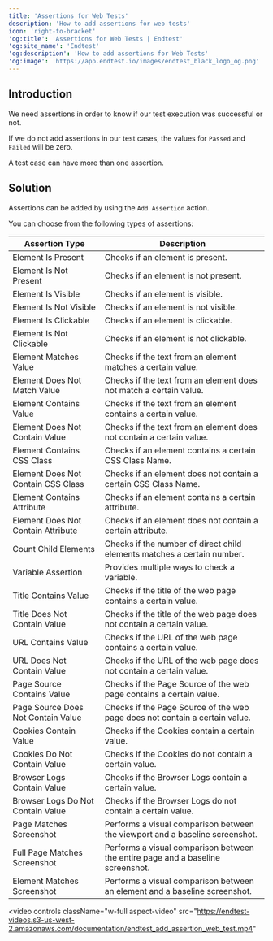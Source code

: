 ```yaml
---
title: 'Assertions for Web Tests'
description: 'How to add assertions for web tests'
icon: 'right-to-bracket'
'og:title': 'Assertions for Web Tests | Endtest'
'og:site_name': 'Endtest'
'og:description': 'How to add assertions for Web Tests'
'og:image': 'https://app.endtest.io/images/endtest_black_logo_og.png'
---
```


## Introduction

We need assertions in order to know if our test execution was successful or not.

If we do not add assertions in our test cases, the values for `Passed` and `Failed` will be zero.

A test case can have more than one assertion.

## Solution

Assertions can be added by using the `Add Assertion` action.

You can choose from the following types of assertions:

| Assertion Type                     | Description                                                                         |
|------------------------------------|-------------------------------------------------------------------------------------|
| Element Is Present                 | Checks if an element is present.                                                    |
| Element Is Not Present             | Checks if an element is not present.                                                |
| Element Is Visible                 | Checks if an element is visible.                                                    |
| Element Is Not Visible             | Checks if an element is not visible.                                                |
| Element Is Clickable               | Checks if an element is clickable.                                                  |
| Element Is Not Clickable           | Checks if an element is not clickable.                                              |
| Element Matches Value              | Checks if the text from an element matches a certain value.                         |
| Element Does Not Match Value       | Checks if the text from an element does not match a certain value.                  |
| Element Contains Value             | Checks if the text from an element contains a certain value.                        |
| Element Does Not Contain Value     | Checks if the text from an element does not contain a certain value.                |
| Element Contains CSS Class         | Checks if an element contains a certain CSS Class Name.                             |
| Element Does Not Contain CSS Class | Checks if an element does not contain a certain CSS Class Name.                     |
| Element Contains Attribute         | Checks if an element contains a certain attribute.                                  |
| Element Does Not Contain Attribute | Checks if an element does not contain a certain attribute.                          |
| Count Child Elements               | Checks if the number of direct child elements matches a certain number.             |
| Variable Assertion                 | Provides multiple ways to check a variable.                                         |
| Title Contains Value               | Checks if the title of the web page contains a certain value.                       |
| Title Does Not Contain Value       | Checks if the title of the web page does not contain a certain value.               |
| URL Contains Value                 | Checks if the URL of the web page contains a certain value.                         |
| URL Does Not Contain Value         | Checks if the URL of the web page does not contain a certain value.                 |
| Page Source Contains Value         | Checks if the Page Source of the web page contains a certain value.                 |
| Page Source Does Not Contain Value | Checks if the Page Source of the web page does not contain a certain value.         |
| Cookies Contain Value              | Checks if the Cookies contain a certain value.                                      |
| Cookies Do Not Contain Value       | Checks if the Cookies do not contain a certain value.                               |
| Browser Logs Contain Value         | Checks if the Browser Logs contain a certain value.                                 |
| Browser Logs Do Not Contain Value  | Checks if the Browser Logs do not contain a certain value.                          |
| Page Matches Screenshot            | Performs a visual comparison between the viewport and a baseline screenshot.        |
| Full Page Matches Screenshot       | Performs a visual comparison between the entire page and a baseline screenshot.     |
| Element Matches Screenshot         | Performs a visual comparison between an element and a baseline screenshot.          |

<video
  controls
  className="w-full aspect-video"
  src="https://endtest-videos.s3-us-west-2.amazonaws.com/documentation/endtest_add_assertion_web_test.mp4"
></video>
